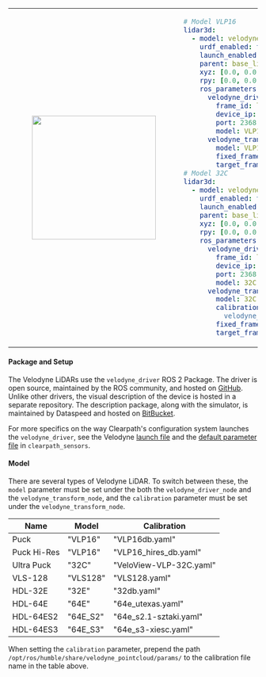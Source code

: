 <table>
<tr>
<td>
<center>
<figure>
    <img src={require("./img/velodyne_lidar.png").default} width="250" />
</figure>
</center>
</td>
<td>
<div style={{overflow:"auto", width:"350"}}>

```yaml
# Model VLP16
lidar3d:
  - model: velodyne_lidar
    urdf_enabled: true
    launch_enabled: true
    parent: base_link
    xyz: [0.0, 0.0, 0.0]
    rpy: [0.0, 0.0, 0.0]
    ros_parameters:
      velodyne_driver_node:
        frame_id: lidar3d_0_laser
        device_ip: 192.168.131.25
        port: 2368
        model: VLP16
      velodyne_transform_node:
        model: VLP16
        fixed_frame: lidar3d_0_laser
        target_frame: lidar3d_0_laser
# Model 32C
lidar3d:
  - model: velodyne_lidar
    urdf_enabled: true
    launch_enabled: true
    parent: base_link
    xyz: [0.0, 0.0, 0.0]
    rpy: [0.0, 0.0, 0.0]
    ros_parameters:
      velodyne_driver_node:
        frame_id: lidar3d_0_laser
        device_ip: 192.168.131.25
        port: 2368
        model: 32C
      velodyne_transform_node:
        model: 32C
        calibration: "/opt/ros/humble/share/\
          velodyne_pointcloud/params/VeloView-VLP-32C.yaml"
        fixed_frame: lidar3d_0_laser
        target_frame: lidar3d_0_laser
```

</div>
</td>
</tr>
</table>

#### Package and Setup

The Velodyne LiDARs use the `velodyne_driver` ROS 2 Package. The driver is open source, maintained by the ROS community, and hosted on [GitHub](https://github.com/ros-drivers/velodyne). Unlike other drivers, the visual description of the device is hosted in a separate repository. The description package, along with the simulator, is maintained by Dataspeed and hosted on [BitBucket](https://bitbucket.org/DataspeedInc/velodyne_simulator).

For more specifics on the way Clearpath's configuration system launches the `velodyne_driver`, see the Velodyne [launch file](https://github.com/clearpathrobotics/clearpath_robot/blob/main/clearpath_sensors/launch/velodyne_lidar.launch.py) and the [default parameter file](https://github.com/clearpathrobotics/clearpath_robot/blob/main/clearpath_sensors/config/velodyne_lidar.yaml) in `clearpath_sensors`.

#### Model

There are several types of Velodyne LiDAR. To switch between these, the `model` parameter must be set under the both the `velodyne_driver_node` and the `velodyne_transform_node`, and the `calibration` parameter must be set under the `velodyne_transform_node`.

| Name        | Model    | Calibration             |
| ----------- | -------- | ----------------------- |
| Puck        | "VLP16"  | "VLP16db.yaml"          |
| Puck Hi-Res | "VLP16"  | "VLP16_hires_db.yaml"   |
| Ultra Puck  | "32C"    | "VeloView-VLP-32C.yaml" |
| VLS-128     | "VLS128" | "VLS128.yaml"           |
| HDL-32E     | "32E"    | "32db.yaml"             |
| HDL-64E     | "64E"    | "64e_utexas.yaml"       |
| HDL-64ES2   | "64E_S2" | "64e_s2.1-sztaki.yaml"  |
| HDL-64ES3   | "64E_S3" | "64e_s3-xiesc.yaml"     |

When setting the `calibration` parameter, prepend the path `/opt/ros/humble/share/velodyne_pointcloud/params/` to the calibration file name in the table above.

